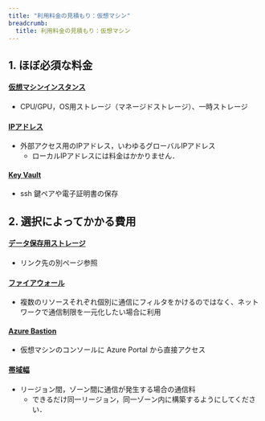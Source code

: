 ```yaml
---
title: "利用料金の見積もり：仮想マシン"
breadcrumb:
  title: 利用料金の見積もり：仮想マシン
---
```


## 1. ほぼ必須な料金

#### [仮想マシンインスタンス](https://azure.microsoft.com/ja-jp/pricing/details/virtual-machines/linux/)
- CPU/GPU，OS用ストレージ（マネージドストレージ）、一時ストレージ

#### [IPアドレス](https://azure.microsoft.com/ja-jp/pricing/details/ip-addresses/)
- 外部アクセス用のIPアドレス，いわゆるグローバルIPアドレス
  - ローカルIPアドレスには料金はかかりません．

#### [Key Vault](https://azure.microsoft.com/ja-jp/pricing/details/key-vault/)
- ssh 鍵ペアや電子証明書の保存

## 2. 選択によってかかる費用

#### [データ保存用ストレージ](/research_computing/utokyo_azure/price/storage)
- リンク先の別ページ参照

#### [ファイアウォール](https://azure.microsoft.com/ja-jp/pricing/details/azure-firewall/)
- 複数のリソースそれぞれ個別に通信にフィルタをかけるのではなく、ネットワークで通信制限を一元化したい場合に利用

#### [Azure Bastion](https://azure.microsoft.com/ja-jp/pricing/details/azure-bastion/)
- 仮想マシンのコンソールに Azure Portal から直接アクセス

#### [帯域幅](https://azure.microsoft.com/ja-jp/pricing/details/bandwidth/)
- リージョン間，ゾーン間に通信が発生する場合の通信料
  - できるだけ同一リージョン，同一ゾーン内に構築するようにしてください．
